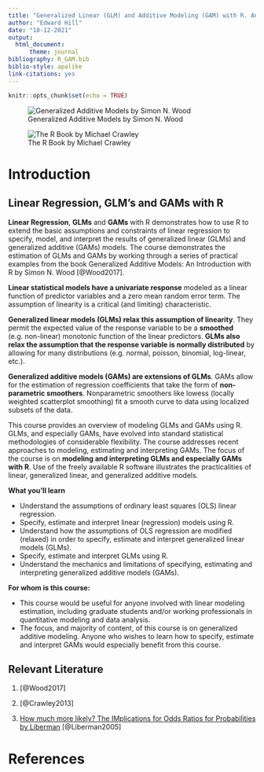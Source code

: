 ```yaml
---
title: "Generalized Linear (GLM) and Additive Modeling (GAM) with R. An Online       Course Presented by Geoffrey S. Hubona"
author: "Edward Hill"
date: "18-12-2021"
output: 
  html_document:
      theme: journal
bibliography: R_GAM.bib
biblio-style: apalike
link-citations: yes
---
```


```r
knitr::opts_chunk$set(echo = TRUE)
```

![Generalized Additive Models by Simon N. Wood](https://github.com/EdwardHill15/Udemy_GAM/blob/main/Wood.jpg?raw=true)

![The R Book by Michael Crawley](https://github.com/EdwardHill15/Udemy_GAM/blob/main/Crawley.jpg?raw=true)

# Introduction

## Linear Regression, GLM's and GAMs with R

**Linear Regression**, **GLMs** and **GAMs** with R demonstrates how to use R to extend the basic assumptions and constraints of linear regression to specify, model, and interpret the results of generalized linear (GLMs) and generalized additive (GAMs) models. The course demonstrates the estimation of GLMs and GAMs by working through a series of practical examples from the book Generalized Additive Models: An Introduction with R by Simon N. Wood [@Wood2017]. 

**Linear statistical models have a univariate response** modeled as a linear function of predictor variables and a zero mean random error term. The assumption of linearity is a critical (and limiting) characteristic. 

**Generalized linear models (GLMs) relax this assumption of linearity**. They permit the expected value of the response variable to be a **smoothed** (e.g. non-linear) monotonic function of the linear predictors. **GLMs also relax the assumption that the response variable is normally distributed** by allowing for many distributions (e.g. normal, poisson, binomial, log-linear, etc.). 

**Generalized additive models (GAMs) are extensions of GLMs**. GAMs allow for the estimation of regression coefficients that take the form of **non-parametric smoothers**. Nonparametric smoothers like lowess (locally weighted scatterplot smoothing) fit a smooth curve to data using localized subsets of the data. 

This course provides an overview of modeling GLMs and GAMs using R. GLMs, and especially GAMs, have evolved into standard statistical methodologies of considerable flexibility. The course addresses recent approaches to modeling, estimating and interpreting GAMs. The focus of the course is on **modeling and interpreting GLMs and especially GAMs with R**. Use of the freely available R software illustrates the practicalities of linear, generalized linear, and generalized additive models.

**What you'll learn**

* Understand the assumptions of ordinary least squares (OLS) linear regression.
* Specify, estimate and interpret linear (regression) models using R.
* Understand how the assumptions of OLS regression are modified (relaxed) in order to specify, estimate and interpret generalized linear models (GLMs).
* Specify, estimate and interpret GLMs using R.
* Understand the mechanics and limitations of specifying, estimating and interpreting generalized additive models (GAMs).

**For whom is this course:**

* This course would be useful for anyone involved with linear modeling estimation, including graduate students and/or working professionals in quantitative modeling and data analysis.
* The focus, and majority of content, of this course is on generalized additive modeling. Anyone who wishes to learn how to specify, estimate and interpret GAMs would especially benefit from this course.

## Relevant Literature

1. [@Wood2017]

2. [@Crawley2013]

3. [How much more likely? The IMplications for Odds Ratios for Probabilities by Liberman](https://github.com/EdwardHill15/Udemy_GAM/blob/main/Linear%20Regression%20GLMs%20and%20GAMs%20with%20R/other%20documentation/liberman_2005_OR_paper_AJE.PDF)
[@Liberman2005]




# References